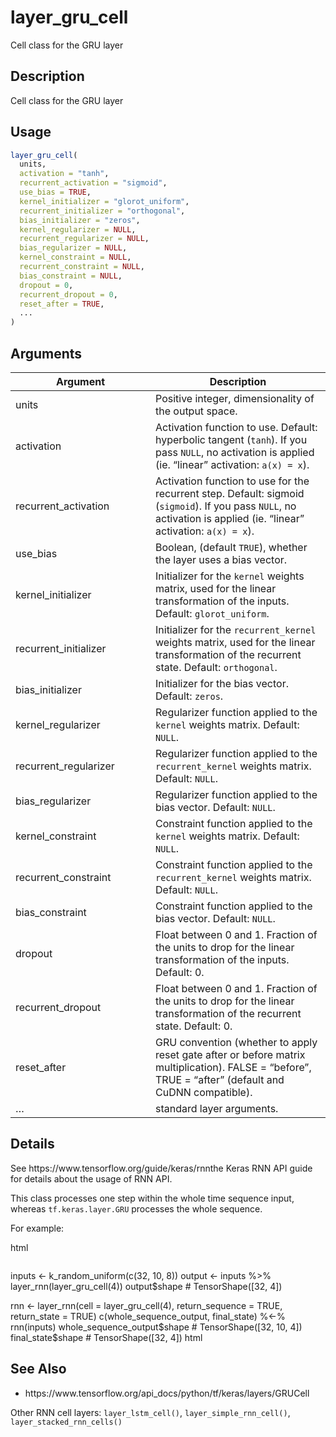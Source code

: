 # layer_gru_cell


Cell class for the GRU layer




## Description

Cell class for the GRU layer





## Usage
```r
layer_gru_cell(
  units,
  activation = "tanh",
  recurrent_activation = "sigmoid",
  use_bias = TRUE,
  kernel_initializer = "glorot_uniform",
  recurrent_initializer = "orthogonal",
  bias_initializer = "zeros",
  kernel_regularizer = NULL,
  recurrent_regularizer = NULL,
  bias_regularizer = NULL,
  kernel_constraint = NULL,
  recurrent_constraint = NULL,
  bias_constraint = NULL,
  dropout = 0,
  recurrent_dropout = 0,
  reset_after = TRUE,
  ...
)
```




## Arguments


Argument      |Description
------------- |----------------
units | Positive integer, dimensionality of the output space.
activation | Activation function to use. Default: hyperbolic tangent (``tanh``). If you pass ``NULL``, no activation is applied (ie. "linear" activation: ``a(x) = x``).
recurrent_activation | Activation function to use for the recurrent step. Default: sigmoid (``sigmoid``). If you pass ``NULL``, no activation is applied (ie. "linear" activation: ``a(x) = x``).
use_bias | Boolean, (default ``TRUE``), whether the layer uses a bias vector.
kernel_initializer | Initializer for the ``kernel`` weights matrix, used for the linear transformation of the inputs. Default: ``glorot_uniform``.
recurrent_initializer | Initializer for the ``recurrent_kernel`` weights matrix, used for the linear transformation of the recurrent state. Default: ``orthogonal``.
bias_initializer | Initializer for the bias vector. Default: ``zeros``.
kernel_regularizer | Regularizer function applied to the ``kernel`` weights matrix. Default: ``NULL``.
recurrent_regularizer | Regularizer function applied to the ``recurrent_kernel`` weights matrix. Default: ``NULL``.
bias_regularizer | Regularizer function applied to the bias vector. Default: ``NULL``.
kernel_constraint | Constraint function applied to the ``kernel`` weights matrix. Default: ``NULL``.
recurrent_constraint | Constraint function applied to the ``recurrent_kernel`` weights matrix. Default: ``NULL``.
bias_constraint | Constraint function applied to the bias vector. Default: ``NULL``.
dropout | Float between 0 and 1. Fraction of the units to drop for the linear transformation of the inputs. Default: 0.
recurrent_dropout | Float between 0 and 1. Fraction of the units to drop for the linear transformation of the recurrent state. Default: 0.
reset_after | GRU convention (whether to apply reset gate after or before matrix multiplication). FALSE = "before", TRUE = "after" (default and CuDNN compatible).
... | standard layer arguments.




## Details

See https://www.tensorflow.org/guide/keras/rnnthe Keras RNN API guide
for details about the usage of RNN API.

This class processes one step within the whole time sequence input, whereas
``tf.keras.layer.GRU`` processes the whole sequence.

For example:

html<div class="sourceCode r">inputs <- k_random_uniform(c(32, 10, 8))
output <- inputs %>% layer_rnn(layer_gru_cell(4))
output$shape  # TensorShape([32, 4])

rnn <- layer_rnn(cell = layer_gru_cell(4),
                 return_sequence = TRUE,
                 return_state = TRUE)
c(whole_sequence_output, final_state) %<-% rnn(inputs)
whole_sequence_output$shape # TensorShape([32, 10, 4])
final_state$shape           # TensorShape([32, 4])
html</div>







## See Also



*  https://www.tensorflow.org/api_docs/python/tf/keras/layers/GRUCell


Other RNN cell layers: 
`layer_lstm_cell()`,
`layer_simple_rnn_cell()`,
`layer_stacked_rnn_cells()`



